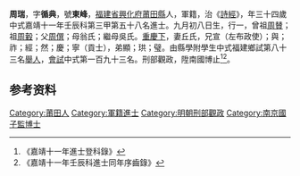 {{明清人物信息框
|姓名=周瑞
|諡號=
|經歷=
|出身=* 嘉靖十一年壬辰科進士
|親屬=曾祖[[周賛|周賛]]，祖[[周轂|周轂]]，父[[周僎|周僎]]，母翁氏；繼母吳氏
|配偶=丘氏
|墓葬=
|逝世地點=
|逝世日期=
|出生地點=
|出生日期=九月初八日
|字號=
|原名=
|旗籍=
|族裔=
|籍貫=[[福建省|福建省]][[興化府|興化府]][[莆田縣|莆田縣]]
|爵位=
|國家=大明
|最高職務=
|圖片說明=
|圖片大小=
|圖片名稱=
|著作=  
}}

'''周瑞'''{{BD|1499年||1558年||}}，字'''循典'''，號'''東峰'''，[[福建省|福建省]][[興化府|興化府]][[莆田縣|莆田縣]]人，軍籍，治《[[詩經|詩經]]》，年三十四歲中式嘉靖十一年壬辰科第三甲第五十八名進士。九月初八日生，行一，曾祖[[周賛|周賛]]；祖[[周轂|周轂]]；父[[周僎|周僎]]；母翁氏；繼母吳氏。[[重慶下|重慶下]]，妻丘氏，兄宣（左布政使）；與；祚；經；然；慶；寧（貢士），弟顯；珙；璧。由縣學附學生中式福建鄉試第八十三名[[舉人|舉人]]，[[會試|會試]]中式第一百九十三名。刑部觀政，陞南國博止<ref>《嘉靖十一年進士登科錄》</ref><ref>《嘉靖十一年壬辰科進士同年序齒錄》</ref>。

== 参考资料 ==
{{reflist}}

{{嘉靖十一年壬辰科殿试金榜}}

{{Authority control}}
{{DEFAULTSORT:}}
[[Category:莆田人|Category:莆田人]]
[[Category:軍籍進士|Category:軍籍進士]]
[[Category:明朝刑部觀政|Category:明朝刑部觀政]]
[[Category:南京國子監博士|Category:南京國子監博士]]


{{明朝人物小作品}}